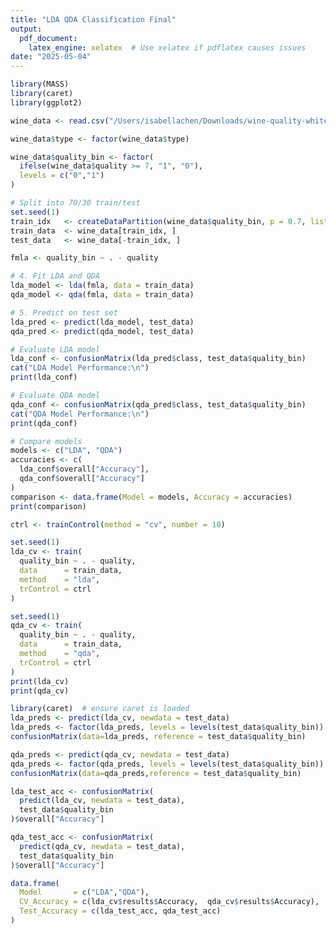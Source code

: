 ```yaml
---
title: "LDA QDA Classification Final"
output:
  pdf_document:
    latex_engine: xelatex  # Use xelatex if pdflatex causes issues
date: "2025-05-04"
---
```


```r
library(MASS)    
library(caret)   
library(ggplot2) 

wine_data <- read.csv("/Users/isabellachen/Downloads/wine-quality-white-and-red.csv")

wine_data$type <- factor(wine_data$type)

wine_data$quality_bin <- factor(
  ifelse(wine_data$quality >= 7, "1", "0"),
  levels = c("0","1")
)

# Split into 70/30 train/test
set.seed(1)
train_idx   <- createDataPartition(wine_data$quality_bin, p = 0.7, list = FALSE)
train_data  <- wine_data[train_idx, ]
test_data   <- wine_data[-train_idx, ]

fmla <- quality_bin ~ . - quality

# 4. Fit LDA and QDA
lda_model <- lda(fmla, data = train_data)
qda_model <- qda(fmla, data = train_data)

# 5. Predict on test set
lda_pred <- predict(lda_model, test_data)
qda_pred <- predict(qda_model, test_data)
```



```r
# Evaluate LDA model
lda_conf <- confusionMatrix(lda_pred$class, test_data$quality_bin)
cat("LDA Model Performance:\n")
print(lda_conf)
```


```r
# Evaluate QDA model
qda_conf <- confusionMatrix(qda_pred$class, test_data$quality_bin)
cat("QDA Model Performance:\n")
print(qda_conf)
```


```r
# Compare models
models <- c("LDA", "QDA")
accuracies <- c(
  lda_conf$overall["Accuracy"],
  qda_conf$overall["Accuracy"]
)
comparison <- data.frame(Model = models, Accuracy = accuracies)
print(comparison)
```

```r
ctrl <- trainControl(method = "cv", number = 10)

set.seed(1)
lda_cv <- train(
  quality_bin ~ . - quality,
  data      = train_data,
  method    = "lda",
  trControl = ctrl
)

set.seed(1)
qda_cv <- train(
  quality_bin ~ . - quality,
  data      = train_data,
  method    = "qda",
  trControl = ctrl
)
print(lda_cv)
print(qda_cv)

```


```r
library(caret)  # ensure caret is loaded
lda_preds <- predict(lda_cv, newdata = test_data)
lda_preds <- factor(lda_preds, levels = levels(test_data$quality_bin))
confusionMatrix(data=lda_preds, reference = test_data$quality_bin)

```

```r
qda_preds <- predict(qda_cv, newdata = test_data)
qda_preds <- factor(qda_preds, levels = levels(test_data$quality_bin))
confusionMatrix(data=qda_preds,reference = test_data$quality_bin)
```
```r
lda_test_acc <- confusionMatrix(
  predict(lda_cv, newdata = test_data),
  test_data$quality_bin
)$overall["Accuracy"]

qda_test_acc <- confusionMatrix(
  predict(qda_cv, newdata = test_data),
  test_data$quality_bin
)$overall["Accuracy"]

data.frame(
  Model       = c("LDA","QDA"),
  CV_Accuracy = c(lda_cv$results$Accuracy,  qda_cv$results$Accuracy),
  Test_Accuracy = c(lda_test_acc, qda_test_acc)
)

```

